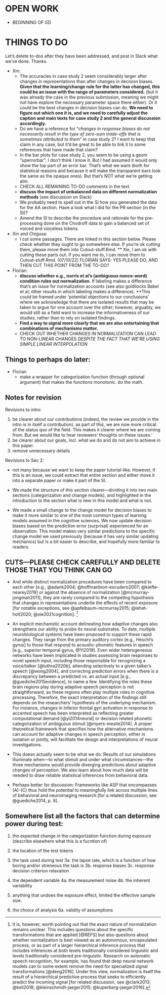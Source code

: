 # OPEN WORK

  * BEGINNING OF GD

# THINGS TO DO
Let's delete to-dos after they have been addressed, and post in Slack what we've done. Thanks.

  * Xin:
    * The accuracies in case study 2 seem considerably larger after changes in representations than after changes in decision biases. **Given that the learning/change rule for the latter has changed, this could be an issue with the range of parameters considered.** (but it was already the case in the previous submission, meaning we might not have explore the necessary parameter space there either). Or it could be the best changes in decision biases can do. **We need to figure out which one it is, and we need to carefully adjust the caption and main texts for case study 2 and the general discussion accordingly.**
    * Do we have a reference for "*changes in response biases do not necessarily result in the type of zero-sum trade-offs that is sometimes attributed to them*" in case study 2? I want to keep that claim in any case, but it'd be great to be able to link it to some references that have made that claim?
    * In the bar plots for case study 2, you seem to be using a geom "uperrorbar". I don't think I know it. But I had assumed it would only show the top part of an error bar. That's what we want (both for statistical reasons and because it will make the transparent bars look the same as the opaque ones). But that's NOT what we're getting atm.
    * CHECK ALL REMAINING TO-DO comments in the text.
    * **discuss the impact of unbalanced data on different normalization methods** (see discussion on Slack)
    * We probably need to spell out in the SI how you generated the data for the AA section. Have a look what I did for the PR section (in the SI)?
    * Amend the SI to describe the procedure and rationale for the pre-processing done on the Chodroff data to gain a balanced set of voiced and voiceless tokens.
    
  * Xin and Chigusa:
    * I cut some passages. There are linked in this section below. Please check whether they ought to go somewhere else. If you're ok cutting them, please move them into Cutout-stuff.Rmd.
    ** Xin, I am ok with cutting these parts out. If you want me to, I can move them to Cutout-stuff.Rmd. (07/10/22) FLORIAN SAYS: YES PLEASE DO, AND THEN CUT THIS POINT FROM THE TO-DO?

  * Florian: 
    * **discuss whether e.g., norris et al's (ambiguous nonce-word) condition rules out normalization**. If labeling makes a difference that's an issue for normalization accounts (see also goldilocks Babel et al; other results in which labeling makes a difference). **This could be framed under 'potential objections to our conclusions' where we acknowledge that there are isolated results that may be taken to argue for one account over the other; however, arguably, we would still as a field want to increase the informativeness of our studies, rather than to rely on isolated findings.
    * **Find a way to signal more clearly that we are also entertaining that combinations of mechanisms matter.**
    * CHECK OUT WHETHER CHANGES IN NORMALIZATION CAN LEAD TO NON-LINEAR CHANGES *DESPITE THE FACT THAT WE'RE USING SIMPLE LINEAR INTERPOLATION*

## Things to perhaps do later:

  * Florian
    * make a wrapper for categorization function (through optional argument) that makes the functions monotonic. do the math.

## Notes for revision

Revisions to intro:
  
1) be clearer about our contributions (indeed, the review we provide in the intro is in itself a contribution). as part of this, we are now more critical of the status quo of the field. This makes it clearer where we are coming from. But we would like to hear reviewers' thoughts on these issues.'
2) be clearer about our goals, incl. what we do and do not aim to achieve in this paper. 
3) remove unnecessary details


Revisions to Sec 2:

 * not many because we want to keep the paper tutorial-like. However, if this is an issue, we could extract that entire section and either move it into a separate paper or make it part of the SI.
 
 * We made the structure of this section clearer---dividing it into two main sections (categorization and change models), and highlighted in the introduction to the section what is new in this model and what is not. 
 
 * We made a small change to the change model for decision biases to make it more similar to one of the most common types of learning models assumed in the cognitive sciences. We now update decision biases based on the prediction error (surprisal) experienced for an observation. This model makes very similar predictions to the specific change model we used previously (because it has very similar updating mechanics) but is a bit easier to describe, and hopefully more familiar to readers.


## CUTS---PLEASE CHECK CAREFULLY AND DELETE THOSE THAT YOU THINK CAN GO



  * And while distinct normalization procedures have been compared to each other [e.g., @adank2004; @hoffmanbion-escudero2007; @kiefte-nearey2019] or against the absence of normalization [@mcmurray-jongman2011], they are rarely compared to the competing hypothesis that changes in representations underlie the effects of recent exposure [for notable exceptions, see @apfelbaum-mcmurray2015; @lehet-holt2020; @xie2021cognition]. ^[It is, however, worth pointing out that the exact nature of normalization remains unclear. This includes questions about the specific transformations that are applied [@REFS] but also questions about whether normalization is best viewed as an autonomous, encapsulated process, or as part of a larger hierarchical inference process that includes inferences at both levels traditionally considered linguistic and levels traditionally considered pre-linguistic. Research on automatic speech recognition, for example, has found that deep neural network models can to some extent remove the need for specialized signal transformations [@deng2016]. Under this view, normalization is itself the result of a hierarchical predictive process that seeks to efficiently predict the incoming signal [for related discussion, see @clark2013; @kell2018; @kleinschmidt-jaeger2015; @kuperberg-jaeger2016].] 


  * <!--leave it here for now, but potentially can be integrated into GD-->An explicit mechanistic account delineating how adaptive changes also strengthens our ability to probe its neural substrates. To date, multiple neurobiological systems have been proposed to support these rapid changes. They range from the primary auditory cortex  [e.g., Heschl’s gyrus] to those that respond to acoustic-phonetic features in speech [e.g., superior temporal gyrus, @Yi2019]. Even wider heterogeneous networks have been implicated in studies assessing brain responses to novel speech input, including those responsible for recognizing a voice/talker [@luthra2020b], attending selectively to a given talker's speech [@wong2004], and correcting prediction errors when there is a discrepancy between a predicted vs. an actual input [e.g., @guediche2015evidence], to name a few. Identifying the roles these brain regions play during adaptive speech perception is not straightforward, as these regions often play multiple roles in cognitive processing. Therefore, the exact interpretation of the findings still depends on the researchers’ hypothesis of the underlying mechanism. For instance, changes in inferior frontal gyri activation in response to accented speech has been interpreted as reflecting greater computational demand [@yi2014neural] or decision related phonetic categorization of ambiguous stimuli [@myers-mesite2014]. A proper theoretical framework that specifies how the alternative mechanisms can account for adaptive changes in speech perception, either in isolation or jointly, will facilitate the design and interpretations of neural investigations.
  
  * This doesn actually seem to be what we do:  Results of our simulations illuminate when---to what stimuli and under what circumstances---the three mechanisms would provide diverging predictions about adaptive changes of perception. We also learn about how much data will be needed to draw reliable statistical inferences from behavioral data. 
  
  * Perhaps better for discussion: Frameworks like ASP that encompasses (A)-(C) thus hold the potential to meaningfully link across multiple lines of behavioral and neuroimaging research [for a related discussion, see @guediche2014, p. 8]. 


<!-- By developing a computational framework that at least acknowledges, and integrates these aspects of speech perception, we take on (small) step towards addressing the challenge identified by @guediche2014: "there is no formal speech perception model that relates activity in the cortical regions identified via neuroimaging to the computational demands of adaptive plasticity in speech perception. Conversely, the classic computational models of speech perception that have attempted to differentiate how the system may meet the computational demands of adaptive plasticity have not made specific predictions of the underlying neural mechanisms".  -->

## Somewhere list all the factors that can determine power during test:

1. the expected change in the categorization function during exposure (describe elsewhere what this is a fucntion of)

2. the location of the test tokens

3. the task used during test
3a. the lapse rate, which is a function of how boring and/or streneous the task is
3b. response biases
3c. response decision criterion relaxation

4. the dependent variable
4a. the measurement noise
4b. the inherent variability

5. anything that undoes the exposure effect, limited the effective sample size.

6. the choice of analysis
6a. validity of assumptions
